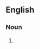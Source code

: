 {{also|great-tits}}
==English==

===Noun===
{{head|en|noun form}}

# {{plural of|great tit|lang=en}}